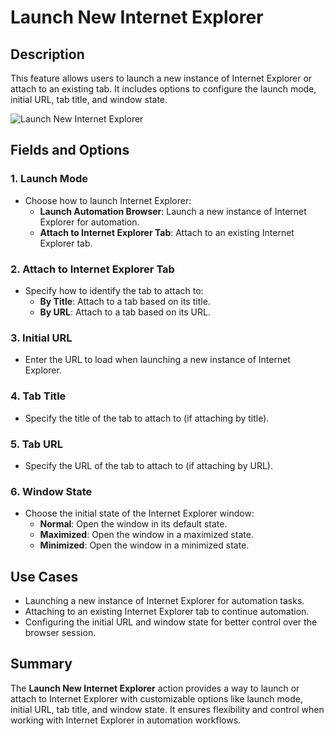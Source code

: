 # Launch New Internet Explorer  

## Description

This feature allows users to launch a new instance of Internet Explorer or attach to an existing tab. It includes options to configure the launch mode, initial URL, tab title, and window state.  

![Launch New Internet Explorer](../../assets/browser-automation/launch-new-internet-explorer.png)  

## Fields and Options  

### 1. **Launch Mode** 

- Choose how to launch Internet Explorer:  
  - **Launch Automation Browser**: Launch a new instance of Internet Explorer for automation.  
  - **Attach to Internet Explorer Tab**: Attach to an existing Internet Explorer tab.  

### 2. **Attach to Internet Explorer Tab**

- Specify how to identify the tab to attach to:  
  - **By Title**: Attach to a tab based on its title.  
  - **By URL**: Attach to a tab based on its URL.  

### 3. **Initial URL**

- Enter the URL to load when launching a new instance of Internet Explorer.  

### 4. **Tab Title**

- Specify the title of the tab to attach to (if attaching by title).  

### 5. **Tab URL**

- Specify the URL of the tab to attach to (if attaching by URL).  

### 6. **Window State**

- Choose the initial state of the Internet Explorer window:  
  - **Normal**: Open the window in its default state.  
  - **Maximized**: Open the window in a maximized state.  
  - **Minimized**: Open the window in a minimized state.  

## Use Cases

- Launching a new instance of Internet Explorer for automation tasks.  
- Attaching to an existing Internet Explorer tab to continue automation.  
- Configuring the initial URL and window state for better control over the browser session.  

## Summary

The **Launch New Internet Explorer** action provides a way to launch or attach to Internet Explorer with customizable options like launch mode, initial URL, tab title, and window state. It ensures flexibility and control when working with Internet Explorer in automation workflows.